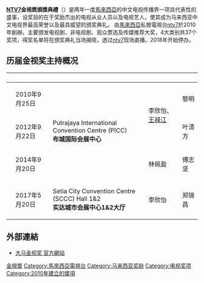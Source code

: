 {{Infobox award
| name           = 金视奖
| current_awards = 2017年金視奬頒獎典禮
| imagesize   = 
| caption     = 
| date           = 兩年一度<!-- {{Start date|YYYY|MM|DD}} -->
| description = 
| presenter   = [[NTV7|NTV7]]
| country     = {{MAS}}
| year        = [[2010金視奬頒獎典禮|2010年]]9月25日
| year2       = [[2017金視奬頒獎典禮|2017年]]5月20日
| website     = {{facebook page|Golden-Awards-金视奖/110972558952641|Golden Awards 金视奖}}
}}{{unreferenced|time=2018-01-20T08:35:14+00:00}}'''[[NTV7|NTV7]]金視奬頒獎典禮'''（'''{{lang-en|Golden Awards}}'''）是两年一度[[馬來西亞|馬來西亞]]的中文电视传播界一项具代表性的盛事，设奖目的在于奖励杰出的电视从业人员以及电视艺人，使其成为马来西亚中文电视界最高荣誉以及最具威望的颁奖典礼。 由[[馬來西亞|馬來西亞]]私營電視台[[ntv7|ntv7]]於2010年創辦。主要颁发电视剧、非电视剧、观众票选及传媒推荐大奖，4大类别共37个奖项，得奖名单将在颁奖典礼当场揭晓，透过[[ntv7|ntv7]]现场直播。{{cn}}2018年开始停办。

==历届金视奖主持概况==
{| class="wikitable" style="margin-left: auto; margin-right: auto; border: none;"
|-
!<span style="color:black;">{{Award category|#DAA520|Sessions<br>届数}}</span>
!<span style="color:black;">{{Award category|#DAA520|Dates<br>颁奖日期}}</span> 
!<span style="color:black;">{{Award category|#DAA520|Venue<br>举办地点}}</span>
!<span style="color:black;">{{Award category|#DAA520|Hosts<br>大会司仪}}</span>
!<span style="color:black;">{{Award category|#DAA520|LifeTime Achievement Award Winner<br>金视辉煌成就奖 得奖者}}</span>
|-
|<span style="color:gold;">{{Award category|#8B4513|1}}</span>||2010年9月25日
| rowspan="3" | <div class="center" style="width: auto; margin-left: auto; margin-right: auto;">Putrajaya International Convention Centre (PICC)<br> 
'''布城国际会展中心'''</div>
| rowspan="2" | <div class="center" style="width: auto; margin-left: auto; margin-right: auto;">李欣怡、[[王禄江|王禄江]] </div>      ||<div class="center" style="width: auto; margin-left: auto; margin-right: auto;">黎明</div>
|-
|<span style="color:gold;">{{Award category|#8B4513|2}}</span>|| 2012年9月22日 || <div class="center" style="width: auto; margin-left: auto; margin-right: auto;">叶清方</div>
|-
|<span style="color:LightSkyblue;">{{Award category|#4169E1|3}}</span>|| 2014年9月20日 || <div class="center" style="width: auto; margin-left: auto; margin-right: auto;">林佩盈</div> || <div class="center" style="width: auto; margin-left: auto; margin-right: auto;">傅志坚</div>
|-
|<span style="color:gold;">{{Award category|#696969|4}}</span>|| 2017年5月20日 || <div class="center" style="width: auto; margin-left: auto; margin-right: auto;">Setia City Convention Centre (SCCC) Hall 1&2<br>'''实达城市会展中心1&2大厅'''</div>  
| <div class="center" style="width: auto; margin-left: auto; margin-right: auto;">李欣怡</div> || <div class="center" style="width: auto; margin-left: auto; margin-right: auto;">郑锦昌</div>
|}
== 外部連結 ==
* [https://web.archive.org/web/20170219113709/http://www.goldenawards.com.my/ 大马金视奖 官方網站]

[[Category:金視獎|]]
[[Category:馬來西亞電視台|Category:馬來西亞電視台]]
[[Category:马来西亚奖励|Category:马来西亚奖励]]
[[Category:电视奖项|Category:电视奖项]]
[[Category:2010年建立的獎項|Category:2010年建立的獎項]]